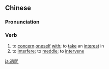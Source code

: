 {{also|过问}}
==Chinese==
{{zh-forms|s=过问}}

===Pronunciation===
{{zh-pron
|m=guòwèn
|c=gwo3 man6
|h=pfs=ko-mun
|mn=kòe-būn/kè-būn
|cat=v
}}

===Verb===
{{zh-verb}}

# to [[concern]] [[oneself]] [[with]]; to [[take]] an [[interest]] in
# to [[interfere]]; to [[meddle]]; to [[intervene]]

{{zh-cat|Advanced}}

[[ja:過問]]